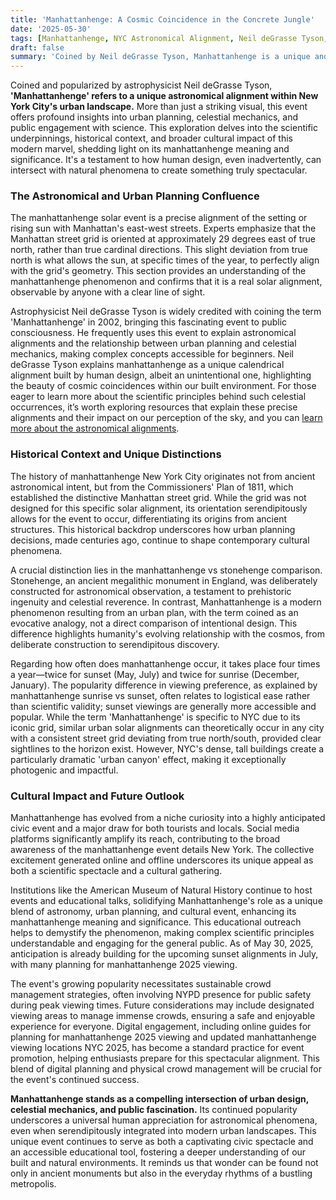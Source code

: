 ```yaml
---
title: 'Manhattanhenge: A Cosmic Coincidence in the Concrete Jungle'
date: '2025-05-30'
tags: [Manhattanhenge, NYC Astronomical Alignment, Neil deGrasse Tyson, Urban Planning Astronomy, Celestial Mechanics, Manhattanhenge Viewing Guide, New York City Solar Event, Science Communication]
draft: false
summary: 'Coined by Neil deGrasse Tyson, Manhattanhenge is a unique and popular urban solar alignment where the setting or rising sun precisely aligns with New York City''s street grid, showcasing a serendipitous intersection of urban planning, celestial mechanics, and public engagement.'
---
```


Coined and popularized by astrophysicist Neil deGrasse Tyson, **'Manhattanhenge' refers to a unique astronomical alignment within New York City's urban landscape.** More than just a striking visual, this event offers profound insights into urban planning, celestial mechanics, and public engagement with science. This exploration delves into the scientific underpinnings, historical context, and broader cultural impact of this modern marvel, shedding light on its manhattanhenge meaning and significance. It's a testament to how human design, even inadvertently, can intersect with natural phenomena to create something truly spectacular.

### The Astronomical and Urban Planning Confluence

The manhattanhenge solar event is a precise alignment of the setting or rising sun with Manhattan's east-west streets. Experts emphasize that the Manhattan street grid is oriented at approximately 29 degrees east of true north, rather than true cardinal directions. This slight deviation from true north is what allows the sun, at specific times of the year, to perfectly align with the grid's geometry. This section provides an understanding of the manhattanhenge phenomenon and confirms that it is a real solar alignment, observable by anyone with a clear line of sight.

Astrophysicist Neil deGrasse Tyson is widely credited with coining the term 'Manhattanhenge' in 2002, bringing this fascinating event to public consciousness. He frequently uses this event to explain astronomical alignments and the relationship between urban planning and celestial mechanics, making complex concepts accessible for beginners. Neil deGrasse Tyson explains manhattanhenge as a unique calendrical alignment built by human design, albeit an unintentional one, highlighting the beauty of cosmic coincidences within our built environment. For those eager to learn more about the scientific principles behind such celestial occurrences, it’s worth exploring resources that explain these precise alignments and their impact on our perception of the sky, and you can [learn more about the astronomical alignments](https://www.amnh.org/explore/news-blogs/space-blogs/manhattanhenge).

### Historical Context and Unique Distinctions

The history of manhattanhenge New York City originates not from ancient astronomical intent, but from the Commissioners' Plan of 1811, which established the distinctive Manhattan street grid. While the grid was not designed for this specific solar alignment, its orientation serendipitously allows for the event to occur, differentiating its origins from ancient structures. This historical backdrop underscores how urban planning decisions, made centuries ago, continue to shape contemporary cultural phenomena.

A crucial distinction lies in the manhattanhenge vs stonehenge comparison. Stonehenge, an ancient megalithic monument in England, was deliberately constructed for astronomical observation, a testament to prehistoric ingenuity and celestial reverence. In contrast, Manhattanhenge is a modern phenomenon resulting from an urban plan, with the term coined as an evocative analogy, not a direct comparison of intentional design. This difference highlights humanity's evolving relationship with the cosmos, from deliberate construction to serendipitous discovery.

Regarding how often does manhattanhenge occur, it takes place four times a year—twice for sunset (May, July) and twice for sunrise (December, January). The popularity difference in viewing preference, as explained by manhattanhenge sunrise vs sunset, often relates to logistical ease rather than scientific validity; sunset viewings are generally more accessible and popular. While the term 'Manhattanhenge' is specific to NYC due to its iconic grid, similar urban solar alignments can theoretically occur in any city with a consistent street grid deviating from true north/south, provided clear sightlines to the horizon exist. However, NYC's dense, tall buildings create a particularly dramatic 'urban canyon' effect, making it exceptionally photogenic and impactful.

### Cultural Impact and Future Outlook

Manhattanhenge has evolved from a niche curiosity into a highly anticipated civic event and a major draw for both tourists and locals. Social media platforms significantly amplify its reach, contributing to the broad awareness of the manhattanhenge event details New York. The collective excitement generated online and offline underscores its unique appeal as both a scientific spectacle and a cultural gathering.

Institutions like the American Museum of Natural History continue to host events and educational talks, solidifying Manhattanhenge's role as a unique blend of astronomy, urban planning, and cultural event, enhancing its manhattanhenge meaning and significance. This educational outreach helps to demystify the phenomenon, making complex scientific principles understandable and engaging for the general public. As of May 30, 2025, anticipation is already building for the upcoming sunset alignments in July, with many planning for manhattanhenge 2025 viewing.

The event's growing popularity necessitates sustainable crowd management strategies, often involving NYPD presence for public safety during peak viewing times. Future considerations may include designated viewing areas to manage immense crowds, ensuring a safe and enjoyable experience for everyone. Digital engagement, including online guides for planning for manhattanhenge 2025 viewing and updated manhattanhenge viewing locations NYC 2025, has become a standard practice for event promotion, helping enthusiasts prepare for this spectacular alignment. This blend of digital planning and physical crowd management will be crucial for the event's continued success.

**Manhattanhenge stands as a compelling intersection of urban design, celestial mechanics, and public fascination.** Its continued popularity underscores a universal human appreciation for astronomical phenomena, even when serendipitously integrated into modern urban landscapes. This unique event continues to serve as both a captivating civic spectacle and an accessible educational tool, fostering a deeper understanding of our built and natural environments. It reminds us that wonder can be found not only in ancient monuments but also in the everyday rhythms of a bustling metropolis.